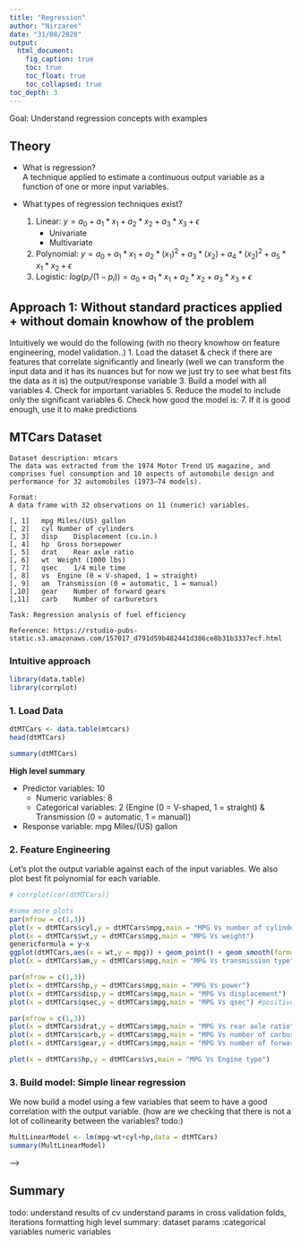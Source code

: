 ```yaml
---
title: "Regression"
author: "Nirzaree"
date: "31/08/2020"
output: 
  html_document:
    fig_caption: true
    toc: true
    toc_float: true
    toc_collapsed: true
toc_depth: 3
---
```


Goal: Understand regression concepts with examples

## Theory
* What is regression?   
  A technique applied to estimate a continuous output variable as a function of one or more input variables.

* What types of regression techniques exist? 

  1. Linear: $y = a_0 + a_1*x_1 + a_2*x_2 + a_3*x_3 + \epsilon$    
      + Univariate  
      + Multivariate  
  2. Polynomial: $y = a_0 + a_1*x_1 + a_2*(x_1)^2 + a_3*(x_2) + a_4*(x_2)^2 + a_5*x_1*x_2 + \epsilon$
  3. Logistic: $log(p_i/(1-p_i)) = a_0 + a_1*x_1 + a_2*x_2 + a_3*x_3 + \epsilon$

<!-- * Assumptions of linear regression -->

<!-- * Metrics for evaluaring a linear regression model -->

## Approach 1: Without standard practices applied + without domain knowhow of the problem
Intuitively we would do the following (with no theory knowhow on feature engineering, model validation..) 
1. Load the dataset & check if there are features that correlate significantly and linearly (well we can transform the input data and it has its nuances but for now we just try to see what best fits the data as it is) the output/response variable
3. Build a model with all variables
4. Check for important variables
5. Reduce the model to include only the significant variables
6. Check how good the model is: 
7. If it is good enough, use it to make predictions

## MTCars Dataset

```
Dataset description: mtcars
The data was extracted from the 1974 Motor Trend US magazine, and comprises fuel consumption and 10 aspects of automobile design and performance for 32 automobiles (1973–74 models).

Format: 
A data frame with 32 observations on 11 (numeric) variables.

[, 1]	mpg	Miles/(US) gallon
[, 2]	cyl	Number of cylinders
[, 3]	disp	Displacement (cu.in.)
[, 4]	hp	Gross horsepower
[, 5]	drat	Rear axle ratio
[, 6]	wt	Weight (1000 lbs)
[, 7]	qsec	1/4 mile time
[, 8]	vs	Engine (0 = V-shaped, 1 = straight)
[, 9]	am	Transmission (0 = automatic, 1 = manual)
[,10]	gear	Number of forward gears
[,11]	carb	Number of carburetors

Task: Regression analysis of fuel efficiency

Reference: https://rstudio-pubs-static.s3.amazonaws.com/157017_d791d59b482441d386ce8b31b3337ecf.html
```
### Intuitive approach
```r
library(data.table)
library(corrplot)
```

### 1. Load Data
```r
dtMTCars <- data.table(mtcars)
head(dtMTCars)

summary(dtMTCars)
```

**High level summary**   

* Predictor variables: 10  
  + Numeric variables: 8  
  + Categorical variables: 2 (Engine (0 = V-shaped, 1 = straight) & Transmission (0 = automatic, 1 = manual))     
* Response variable: mpg	Miles/(US) gallon  

### 2. Feature Engineering
Let's plot the output variable against each of the input variables.
We also plot best fit polynomial for each variable. 

```r
# corrplot(cor(dtMTCars))

#some more plots
par(mfrow = c(1,3))
plot(x = dtMTCars$cyl,y = dtMTCars$mpg,main = "MPG Vs number of cylinders")
plot(x = dtMTCars$wt,y = dtMTCars$mpg,main = "MPG Vs weight")
genericformula = y~x
ggplot(dtMTCars,aes(x = wt,y = mpg)) + geom_point() + geom_smooth(formula = genericformula,method = "lm") + stat_poly_eq(formula = genericformula,aes(label = paste(..eq.label.., ..rr.label.., sep =  "~~~")), parse = TRUE) #had to install ggpmisc for stat_poly_eq
plot(x = dtMTCars$am,y = dtMTCars$mpg,main = "MPG Vs transmission type")

par(mfrow = c(1,3))
plot(x = dtMTCars$hp,y = dtMTCars$mpg,main = "MPG Vs power")
plot(x = dtMTCars$disp,y = dtMTCars$mpg,main = "MPG Vs displacement")
plot(x = dtMTCars$qsec,y = dtMTCars$mpg,main = "MPG Vs qsec") #positive relation but quite a lot of variation.

par(mfrow = c(1,3))
plot(x = dtMTCars$drat,y = dtMTCars$mpg,main = "MPG Vs rear axle ratio") #not great relation
plot(x = dtMTCars$carb,y = dtMTCars$mpg,main = "MPG Vs number of carburators") #not great relation
plot(x = dtMTCars$gear,y = dtMTCars$mpg,main = "MPG Vs number of forward gears") #not great relation

plot(x = dtMTCars$hp,y = dtMTCars$vs,main = "MPG Vs Engine type")

```

<!-- **Observations:** -->
<!-- MPG against -->
<!-- 1. Number of cylinders: As number of cylinders increase, MPG is reducing. However number of cylinders being a discrete variable with only 3 values in the dataset, would not be able to discern mpg on a finer scale. -->
<!-- 2. Weight: Inversely proportional with mpg. Linear relation. Weight being a continuous variable is nicely fitting the mpg line.  -->
<!-- 3. Transmission: Transmission type 1 (manual) overall has higher mpg than class 0 (automatic) however there is a lot of overlapping data meaning that other variables would be required for better mpg prediction along with transmission type. -->
<!-- 4.  -->

### 3. Build model: Simple linear regression
We now build a model using a few variables that seem to have a good correlation with the output variable. (how are we checking that there is not a lot of collinearity between the variables? todo:)

```r
MultLinearModel <- lm(mpg~wt+cyl+hp,data = dtMTCars)
summary(MultLinearModel)
```

<!-- ### 3. Build model: Simple linear regression -->
<!-- We now build a model using a few variables that seem to have a good correlation with the output variable. (how are we checking that there is not a lot of collinearity between the variables? todo:) -->
<!-- ```{r Model,echo = TRUE, message = FALSE, warning = FALSE,fig.width = 16, fig.height = 10} -->
<!-- MultLinearModel <- lm(mpg~wt+cyl+hp,data = dtMTCars) -->
<!-- summary(MultLinearModel) -->
<!-- ``` -->

<!-- ### 4. Build model: Stepwise linear regression -->
<!-- ```{r StepwiseModel,echo = TRUE, message = FALSE, warning = FALSE,fig.width = 16, fig.height = 10} -->
<!-- LinModelStep <- step(lm(mpg~.,dtMTCars),direction = "both") -->
<!-- summary(LinModelStep) -->
<!-- ``` -->

<!-- ```{r ValidateModel,echo = FALSE, message = FALSE, warning = FALSE,fig.width = 16, fig.height = 10} -->
<!-- par(mfrow=c(2,2)) -->
<!-- plot(LinModelStep) -->
<!-- ``` -->

<!-- Observations:  -->
<!-- 1. Residuals Vs fitted: No pattern in residuals vs fitted values.  -->
<!-- 2. Q-Q plot: Follow the line for the most part and can be assumed to be normally distributed. -->
<!-- 3. Variance in residuals: Fairly flat line hence variance is reasonably constant across predictor range (homoscedasticity) -->
<!-- 4. Cooke's distance : for the 3 higher points is < 0.5.  -->
<!-- Threshold Generally: 4/N or 4/(n - k -1) where k = number of explanatory variables & N = number of observations.  -->
<!-- Need to check about how much cooke's distance is bad, with respect to the given problem. -->

<!-- Finally, stepwise linear regression with CV:  -->
<!-- <!-- https://topepo.github.io/caret/train-models-by-tag.html for caret model names-->  -->

<!-- ### 5. Build model: Stepwise linear regression with cross validation -->
<!-- ```{r WithCV,echo = TRUE, message = FALSE, warning = FALSE,fig.width = 16, fig.height = 10} -->
<!-- library(caret) -->

<!-- trainingControl <- trainControl(method = "cv",number = 10) -->

<!-- LinModelWithCV <- train(mpg~., -->
<!--                         data = dtMTCars, -->
<!--                         method = "lmStepAIC", -->
<!--                         trControl = trainingControl -->
<!--                       ) -->

<!-- summary(LinModelWithCV) -->

<!-- LinModelWithCV$results -->

<!-- summary(LinModelWithCV$finalModel) -->
<!-- #with DAAG library's function:  -->
<!-- # cv.lm(data = dtMTCars,mpg~.) -->
<!-- ``` -->

## Summary

todo: understand results of cv
understand params in cross validation folds, iterations
formatting
high level summary: dataset params :categorical variables numeric variables
